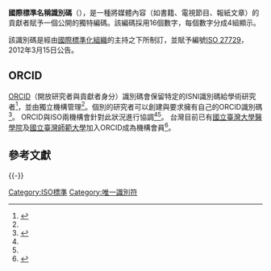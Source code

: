 {{noteTA
|1=zh-hans:国际标准名称标识符;zh-hant:國際標準名稱識別碼;
|2=zh-hans:标识符;zh-hant:識別碼;
}}

'''國際標準名稱識別碼'''（{{lang-en|International Standard Name Identifier, ISNI}}），是一種將媒體內容（如書籍、電視節目、報紙文章）的貢獻者賦予一個公開的獨特編碼。該編碼採用16個數字，每個數字分成4組顯示。 

該識別碼是經由[[國際標準化組織|國際標準化組織]]的主持之下所制訂，並賦予編號[http://www.iso.org/iso/iso_catalogue/catalogue_tc/catalogue_detail.htm?csnumber=44292 ISO 27729]{{Wayback|url=http://www.iso.org/iso/iso_catalogue/catalogue_tc/catalogue_detail.htm?csnumber=44292 |date=20110606222912 }}，2012年3月15日公告。

==ORCID ==
[[ORCID|ORCID]]（開放研究者與貢獻者身分）識別碼會保留特定的ISNI識別碼給學術研究者<ref name="ORCID-ISNI">{{cite web |url=http://about.orcid.org/content/what-relationship-between-isni-and-orcid |title=What is the relationship between ISNI and ORCID? |publisher=ORCID |work=About ORCID |accessdate=29 March 2013 |archive-date=2012-09-10 |archive-url=https://web.archive.org/web/20120910014026/http://about.orcid.org/content/what-relationship-between-isni-and-orcid |dead-url=no }}</ref>，並由獨立機構管理<ref name="ORCID-ISNI" />。個別的研究者可以創建與要求擁有自己的ORCID識別碼<ref name="ISNI-ORCID">{{cite web|url=http://www.isni.org/isni_and_orcid|title=ISNI and ORCID|publisher=ISNI|accessdate=29 March 2013|deadurl=yes|archiveurl=https://web.archive.org/web/20130304210352/http://www.isni.org/isni_and_orcid|archivedate=2013年3月4日}}</ref>。 ORCID與ISO兩機構會針對此狀況進行協調<ref name="ORCID-ISNI" /><ref name="ISNI-ORCID" />。
台灣目前已有[[國立臺灣大學醫學院|國立臺灣大學醫學院]]及[[國立臺灣師範大學|國立臺灣師範大學]]加入ORCID成為機構會員<ref name="About - The ORCID Comunity">{{cite web |url=http://orcid.org/about/community/members |title=Members of ORCID |publisher=ORCID |work=About ORCID |accessdate=3 March 2014 |archive-date=2013-07-18 |archive-url=https://web.archive.org/web/20130718103624/http://orcid.org/about/community/members |dead-url=yes }}</ref>。

== 參考文獻 ==
{{Reflist}}

{{-}}
{{ISO}}

[[Category:ISO標準|Category:ISO標準]]
[[Category:唯一識別符|Category:唯一識別符]]